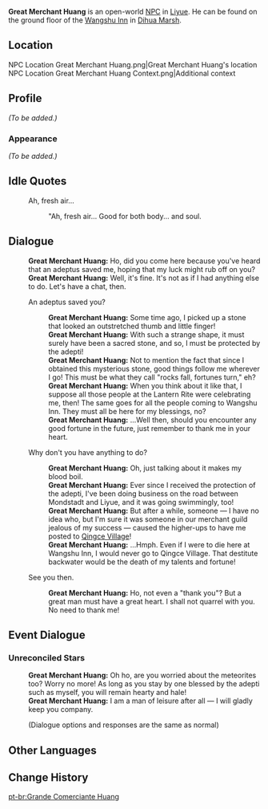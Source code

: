 {{Meta
<!-- REMOVE THIS TEMPLATE AFTER ADDING MISSING INFO -->
|missing_NPC_profile  = yes
}}
{{Character Infobox
|region           = Liyue
|location         = Liyue
|image            = NPC Great Merchant Huang.png
|title            = Traveling Merchant
|type             = Open-World NPC
|realname         = Huang
}}
'''Great Merchant Huang''' is an open-world [[NPC]] in [[Liyue]]. He can be found on the ground floor of the [[Wangshu Inn]] in [[Dihua Marsh]].

==Location==
<gallery>
NPC Location Great Merchant Huang.png|Great Merchant Huang's location
NPC Location Great Merchant Huang Context.png|Additional context
</gallery>

==Profile==
<!--detailed story/lore information goes here-->
''(To be added.)''

===Appearance===
''(To be added.)''

==Idle Quotes==
{{Dialogue Start}}
: {{DIcon|Idle}} Ah, fresh air...
:: {{A|VO Great Merchant Huang 01.ogg}} "Ah, fresh air... Good for both body... and soul.
{{Dialogue End}}

==Dialogue==
{{Dialogue Start}}
:'''Great Merchant Huang:''' Ho, did you come here because you've heard that an adeptus saved me, hoping that my luck might rub off on you?
:'''Great Merchant Huang:''' Well, it's fine. It's not as if I had anything else to do. Let's have a chat, then.
:{{DIcon}} An adeptus saved you?
::'''Great Merchant Huang:''' Some time ago, I picked up a stone that looked an outstretched thumb and little finger!
::'''Great Merchant Huang:''' With such a strange shape, it must surely have been a sacred stone, and so, I must be protected by the adepti!
::'''Great Merchant Huang:''' Not to mention the fact that since I obtained this mysterious stone, good things follow me wherever I go! This must be what they call "rocks fall, fortunes turn," eh?
::'''Great Merchant Huang:''' When you think about it like that, I suppose all those people at the Lantern Rite were celebrating me, then! The same goes for all the people coming to Wangshu Inn. They must all be here for my blessings, no?
::'''Great Merchant Huang:''' ...Well then, should you encounter any good fortune in the future, just remember to thank me in your heart.
:{{DIcon}} Why don't you have anything to do?
::'''Great Merchant Huang:''' Oh, just talking about it makes my blood boil.
::'''Great Merchant Huang:''' Ever since I received the protection of the adepti, I've been doing business on the road between Mondstadt and Liyue, and it was going swimmingly, too!
::'''Great Merchant Huang:''' But after a while, someone &mdash; I have no idea who, but I'm sure it was someone in our merchant guild jealous of my success &mdash; caused the higher-ups to have me posted to [[Qingce Village]]!
::'''Great Merchant Huang:''' ...Hmph. Even if I were to die here at Wangshu Inn, I would never go to Qingce Village. That destitute backwater would be the death of my talents and fortune!
:{{DIcon}} See you then.
::'''Great Merchant Huang:''' Ho, not even a "thank you"? But a great man must have a great heart. I shall not quarrel with you. No need to thank me!
{{Dialogue End}}

==Event Dialogue==
===Unreconciled Stars===
{{Dialogue Start}}
:'''Great Merchant Huang:''' Oh ho, are you worried about the meteorites too? Worry no more! As long as you stay by one blessed by the adepti such as myself, you will remain hearty and hale!
:'''Great Merchant Huang:''' I am a man of leisure after all &mdash; I will gladly keep you company.
:;(Dialogue options and responses are the same as normal)
{{Dialogue End}}

==Other Languages==
{{Other Languages
|default_hidden = 1
|en      = Great Merchant Huang
|zhs     = 黄巨贾
|zhs_rm  = Huáng Jùgǔ
|zht     = 黃巨賈
|zht_rm  = Huáng Jùgǔ
|ja      = 豪商黄
|ja_rm   = Goushou Kou{{Assumed}}
|ko      = 황거고
|es      = Gran comerciante Huang
|fr      = Huang le marchand
|ru      = Успешный купец Хуан
|th      = ยอดพ่อค้า Huang
|th_rm   = Yot Phokha Huang
|vi      = Đại Thương Nhân Huang
|de      = Großhändler Huang
|id      = Pedagang Besar Jia
|pt      = Grande Comerciante Huang
|tr      = Büyük Tüccar Huang
|it      = Huang il mercante
}}

==Change History==
{{Change History|1.0}}

[[pt-br:Grande Comerciante Huang]]